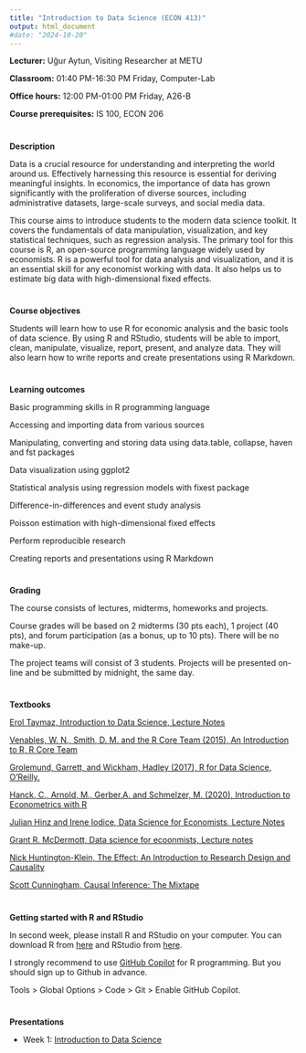 ```yaml
---
title: "Introduction to Data Science (ECON 413)"
output: html_document
#date: "2024-10-20" 
---
```


**Lecturer:** U&#x11F;ur Aytun, Visiting Researcher at METU

**Classroom:**  01:40 PM-16:30 PM Friday, Computer-Lab

**Office hours:**  12:00 PM-01:00 PM Friday, A26-B

**Course prerequisites:** IS 100, ECON 206

#
#

**Description**

Data is a crucial resource for understanding and interpreting the world around us. Effectively harnessing this resource is essential for deriving meaningful insights. In economics, the importance of data has grown significantly with the proliferation of diverse sources, including administrative datasets, large-scale surveys, and social media data.

This course aims to introduce students to the modern data science toolkit. It covers the fundamentals of data manipulation, visualization, and key statistical techniques, such as regression analysis. The primary tool for this course is R, an open-source programming language widely used by economists. R is a powerful tool for data analysis and visualization, and it is an essential skill for any economist working with data. It also helps us to estimate big data with high-dimensional fixed effects.

#
#

**Course objectives**

Students will learn how to use R for economic analysis and the basic tools of data science. By using R and RStudio, students will be able to import, clean, manipulate, visualize, report, present, and analyze data. They will also learn how to write reports and create presentations using R Markdown.


#
#

**Learning outcomes**

Basic programming skills in R programming language

Accessing and importing data from various sources

Manipulating, converting and storing data using data.table, collapse, haven and fst packages

Data visualization using ggplot2

Statistical analysis using regression models with fixest package

Difference-in-differences and event study analysis

Poisson estimation with high-dimensional fixed effects

Perform reproducible research

Creating reports and presentations using R Markdown

#
#
**Grading**

The course consists of lectures, midterms, homeworks and projects.

Course grades will be based on 2 midterms (30 pts each), 1 project (40 pts), and forum participation (as a bonus, up to 10 pts). There will be no make-up.

 

The project teams will consist of 3 students. Projects will be presented on-line and be submitted by midnight, the same day.


#
#
**Textbooks**

[Erol Taymaz, Introduction to Data Science, Lecture Notes](https://users.metu.edu.tr/etaymaz/econ413.html)

[Venables, W. N., Smith, D. M. and the R Core Team (2015), An Introduction to R, R Core Team](https://cran.r-project.org/doc/manuals/r-release/R-intro.pdf)
    
[Grolemund, Garrett, and Wickham, Hadley (2017), R for Data Science, O’Reilly.](https://r4ds.had.co.nz/index.html)

[Hanck, C., Arnold, M., Gerber,A. and Schmelzer, M. (2020), Introduction to Econometrics with R](https://www.econometrics-with-r.org/)

[Julian Hinz and Irene Iodice, Data Science for Economists, Lecture Notes](https://datascience.julianhinz.com/)

[Grant R. McDermott, Data science for ecoonmists, Lecture notes](https://raw.githack.com/uo-ec607/lectures/master/01-intro/01-Intro.html#1)

[Nick Huntington-Klein, The Effect: An Introduction to Research Design and Causality](https://theeffectbook.net/index.html)

[Scott Cunningham, Causal Inference: The Mixtape](https://mixtape.scunning.com/)

#
#

**Getting started with R and RStudio**

In second week, please install R and RStudio on your computer. You can download R from [here](https://cran.r-project.org/) and RStudio from [here](https://www.rstudio.com/products/rstudio/download/).

I strongly recommend to use [GitHub Copilot](https://github.com/features/copilot) for R programming. But you should sign up to Github in advance. 

Tools > Global Options > Code > Git > Enable GitHub Copilot.


#
#
**Presentations**

- Week 1: [Introduction to Data Science](dsci/week_1/week_1.html)




